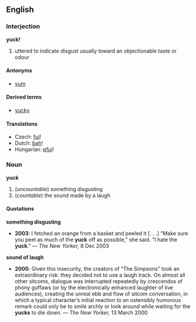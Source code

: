 ==English==
===Interjection===
'''yuck!'''

# uttered to indicate disgust usually toward an objectionable taste or odour

====Antonyms====
*[[yum]]

====Derived terms====
*[[yucky]]

====Translations====
*Czech: [[fuj]]!
*Dutch: [[bah]]!
*Hungarian: [[pfuj]]!

===Noun===
'''yuck'''

#(''uncountable'') something disgusting
#(''countable'') the sound made by a laugh

====Quotations====
'''something disgusting'''
*'''2003''': I fetched an orange from a basket and peeled it [. . .] “Make sure you peel as much of the '''yuck''' off as possible,” she said. “I hate the '''yuck'''.” &mdash; ''The New Yorker,'' 8 Dec 2003

'''sound of laugh'''
*'''2000''': Given this insecurity, the creators of “The Simpsons” took an extraordinary risk: they decided not to use a laugh track. On almost all other sitcoms, dialogue was interrupted repeatedly by crescendos of phony guffaws (or by the electronically enhanced laughter of live audiences), creating the unreal ebb and flow of sitcom conversation, in which a typical character’s initial reaction to an ostensibly humorous remark could only be to smile archly or look around while waiting for the '''yucks''' to die down. &mdash; ''The New Yorker,'' 13 March 2000